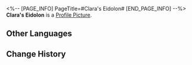 <%-- [PAGE_INFO]
PageTitle=#Clara's Eidolon#
[END_PAGE_INFO] --%>
{{Item Infobox
|id          = 11107
|image       = Item Clara's Eidolon.png
|type        = Eidolon Activation Material
|invCategory = 
|rarity      = 5
|effect      = Material for raising Clara's Eidolon Level.
|description = 
}}
'''Clara's Eidolon''' is a [[Profile Picture]].

==Other Languages==
{{Other Languages
|en   = Clara's Eidolon
|zhs  = 【克拉拉】的星魂
|zht  = 【克拉拉】的星魂
|ja   = 「クラーラ」の星魂
|ko   = [클라라]의 성혼
|es   = Eidolon de Clara
|fr   = Eidolon de Clara
|ru   = Эйдолон Клары
|th   = Eidolon ของ Clara
|vi   = Tinh Hồn Clara
|de   = Claras Eidolon
|id   = Clara's Eidolon
|pt   = Eidolon de Clara
}}

==Change History==
{{Change History|1.0}}